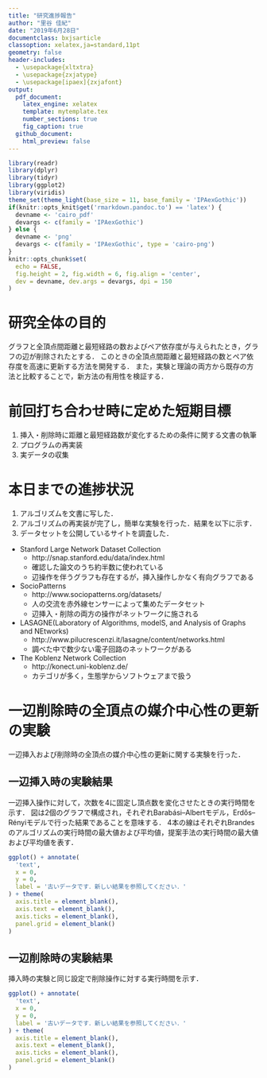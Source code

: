 ```yaml
---
title: "研究進捗報告"
author: "里谷 佳紀"
date: "2019年6月28日"
documentclass: bxjsarticle
classoption: xelatex,ja=standard,11pt
geometry: false
header-includes:
  - \usepackage{xltxtra}
  - \usepackage{zxjatype}
  - \usepackage[ipaex]{zxjafont}
output:
  pdf_document:
    latex_engine: xelatex
    template: mytemplate.tex
    number_sections: true
    fig_caption: true
  github_document:
    html_preview: false
---
```


```r
library(readr)
library(dplyr)
library(tidyr)
library(ggplot2)
library(viridis)
theme_set(theme_light(base_size = 11, base_family = 'IPAexGothic'))
if(knitr::opts_knit$get('rmarkdown.pandoc.to') == 'latex') {
  devname <- 'cairo_pdf'
  devargs <- c(family = 'IPAexGothic')
} else {
  devname <- 'png'
  devargs <- c(family = 'IPAexGothic', type = 'cairo-png')
}
knitr::opts_chunk$set(
  echo = FALSE,
  fig.height = 2, fig.width = 6, fig.align = 'center',
  dev = devname, dev.args = devargs, dpi = 150
)
```

# 研究全体の目的
グラフと全頂点間距離と最短経路の数およびペア依存度が与えられたとき，グラフの辺が削除されたとする．
このときの全頂点間距離と最短経路の数とペア依存度を高速に更新する方法を開発する．
また，実験と理論の両方から既存の方法と比較することで，新方法の有用性を検証する．

# 前回打ち合わせ時に定めた短期目標
1. 挿入・削除時に距離と最短経路数が変化するための条件に関する文書の執筆
2. プログラムの再実装
3. 実データの収集

# 本日までの進捗状況
1. アルゴリズムを\LaTeX 文書に写した．
2. アルゴリズムの再実装が完了し，簡単な実験を行った．結果を以下に示す．
3. データセットを公開しているサイトを調査した．

  * Stanford Large Network Dataset Collection
    - http://snap.stanford.edu/data/index.html
    - 確認した論文のうち約半数に使われている
    - 辺操作を伴うグラフも存在するが，挿入操作しかなく有向グラフである
  * SocioPatterns
    - http://www.sociopatterns.org/datasets/
    - 人の交流を赤外線センサーによって集めたデータセット
    - 辺挿入・削除の両方の操作がネットワークに施される
  * LASAGNE(Laboratory of Algorithms, modelS, and Analysis of Graphs and NEtworks)
    - http://www.pilucrescenzi.it/lasagne/content/networks.html
    - 調べた中で数少ない電子回路のネットワークがある
  * The Koblenz Network Collection
    - http://konect.uni-koblenz.de/
    - カテゴリが多く，生態学からソフトウェアまで扱う

# 一辺削除時の全頂点の媒介中心性の更新の実験
一辺挿入および削除時の全頂点の媒介中心性の更新に関する実験を行った．

## 一辺挿入時の実験結果

一辺挿入操作に対して，次数を4に固定し頂点数を変化させたときの実行時間を示す．
図は2個のグラフで構成され，それぞれBarabási–Albertモデル，Erdős–Rényiモデルで行った結果であることを意味する．
4本の線はそれぞれBrandesのアルゴリズムの実行時間の最大値および平均値，提案手法の実行時間の最大値および平均値を表す．
```r
ggplot() + annotate(
  'text',
  x = 0,
  y = 0,
  label = '古いデータです．新しい結果を参照してください．'
) + theme(
  axis.title = element_blank(),
  axis.text = element_blank(),
  axis.ticks = element_blank(),
  panel.grid = element_blank()
)
```

## 一辺削除時の実験結果
挿入時の実験と同じ設定で削除操作に対する実行時間を示す．
```r
ggplot() + annotate(
  'text',
  x = 0,
  y = 0,
  label = '古いデータです．新しい結果を参照してください．'
) + theme(
  axis.title = element_blank(),
  axis.text = element_blank(),
  axis.ticks = element_blank(),
  panel.grid = element_blank()
)
```
